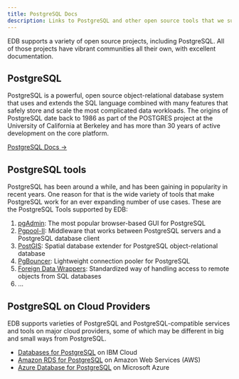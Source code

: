 ```yaml
---
title: PostgreSQL Docs
description: Links to PostgreSQL and other open source tools that we support.
---
```


EDB supports a variety of open source projects, including PostgreSQL. All of those projects have vibrant communities all their own, with excellent documentation.

## PostgreSQL

PostgreSQL is a powerful, open source object-relational database system that uses and extends the SQL language combined with many features that safely store and scale the most complicated data workloads. The origins of PostgreSQL date back to 1986 as part of the POSTGRES project at the University of California at Berkeley and has more than 30 years of active development on the core platform.

[PostgreSQL Docs &rarr;](https://www.postgresql.org/docs/)

## PostgreSQL tools

PostgreSQL has been around a while, and has been gaining in popularity in recent years. One reason for that is the wide variety of tools that make PostgreSQL work for an ever expanding number of use cases. These are the PostgreSQL Tools supported by EDB:

1. [pgAdmin](https://www.pgpool.net/): The most popular browser-based GUI for PostgreSQL
1. [Pgpool-II](https://www.pgpool.net/): Middleware that works between PostgreSQL servers and a PostgreSQL database client
2. [PostGIS](https://postgis.net/): Spatial database extender for PostgreSQL object-relational database
3. [PgBouncer](https://www.pgbouncer.org/): Lightweight connection pooler for PostgreSQL
4. [Foreign Data Wrappers](https://wiki.postgresql.org/wiki/Foreign_data_wrappers): Standardized way of handling access to remote objects from SQL databases
5. ...

## PostgreSQL on Cloud Providers

EDB supports varieties of PostgreSQL and PostgreSQL-compatible services and tools on major cloud providers, some of which may be different in big and small ways from PostgreSQL.

- [Databases for PostgreSQL](https://cloud.ibm.com/docs/databases-for-postgresql?topic=databases-for-postgresql-getting-started) on IBM Cloud
- [Amazon RDS for PostgreSQL](https://aws.amazon.com/rds/postgresql/resources/) on Amazon Web Services (AWS)
- [Azure Database for PostgreSQL](https://azure.microsoft.com/en-us/services/postgresql/#documentation) on Microsoft Azure